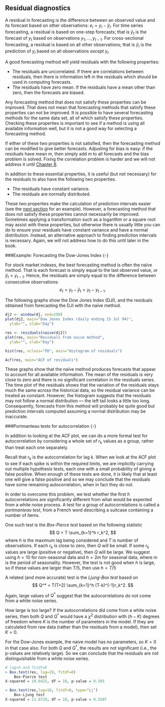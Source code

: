 ## Residual diagnostics

A residual in forecasting is the difference between an observed value
and its forecast based on other observations: $e_{i} =
y_{i}-\hat{y}_{i}$. For time series forecasting, a residual is based
on one-step forecasts; that is $\hat{y}_{t}$ is the forecast of
$y_{t}$ based on observations $y_{1},\dots,y_{t-1}.$ For
cross-sectional forecasting, a residual is based on all other
observations; that is $\hat{y}_i$ is the prediction of $y_i$
based on all observations *except* $y_i$.

A good forecasting method will yield residuals with the following properties:

-   The residuals are uncorrelated. If there are correlations between
    residuals, then there is information left in the residuals which
    should be used in computing forecasts.
-   The residuals have zero mean. If the residuals have a mean other
    than zero, then the forecasts are biased.

Any forecasting method that does not satisfy these properties can be
improved. That does not mean that forecasting methods that satisfy these
properties can not be improved. It is possible to have several
forecasting methods for the same data set, all of which satisfy these
properties. Checking these properties is important to see if a method is
using all available information well, but it is not a good way for
selecting a forecasting method.

If either of these two properties is not
satisfied, then the forecasting method can be modified to give better
forecasts. Adjusting for bias is easy: if the residuals have mean $m$,
then simply add $m$ to all forecasts and the bias problem is solved.
Fixing the correlation problem is harder and we will not address it
until [Chapter 8](http://otexts.com/fpp/8).

In addition to these
essential properties, it is useful (but not necessary) for the residuals
to also have the following two properties.

-   The residuals have constant variance.
-   The residuals are normally distributed.

These two properties make the calculation of prediction intervals easier
(see the [next section](http://otexts.com/fpp/2/7) for an example).
However, a forecasting method that does not satisfy these properties
cannot necessarily be improved. Sometimes applying a transformation such
as a logarithm or a square root may assist with these properties, but
otherwise there is usually little you can do to ensure your residuals
have constant variance and have a normal distribution. Instead, an
alternative approach to finding prediction intervals is necessary.
Again, we will not address how to do this until later in the book.

###Example: Forecasting the Dow-Jones Index {-}

For stock market indexes, the best forecasting method is often the naïve
method. That is each forecast is simply equal to the last observed
value, or $\hat{y}_{t} = y_{t-1}$. Hence, the residuals are simply
equal to the difference between consecutive observations:
$$
e_{t} = y_{t} - \hat{y}_{t} = y_{t} - y_{t-1}.
$$

The following graphs show the Dow Jones Index (DJI), and the residuals obtained from
forecasting the DJI with the naïve method.

```r
dj2 <- window(dj, end=250)
plot(dj2, main="Dow Jones Index (daily ending 15 Jul 94)",
  ylab="", xlab="Day")
```

```r
res <- residuals(naive(dj2))
plot(res, main="Residuals from naive method",
  ylab="", xlab="Day")
```

```r
hist(res, nclass="FD", main="Histogram of residuals")
```

```r
Acf(res, main="ACF of residuals")
```

These graphs show that the naïve method produces forecasts that appear
to account for all available information. The mean of the residuals is
very close to zero and there is no significant correlation in the
residuals series. The time plot of the residuals shows that the
variation of the residuals stays much the same across the historical
data, so the residual variance can be treated as constant. However, the
histogram suggests that the residuals may not follow a normal
distribution --- the left tail looks a little too long. Consequently,
forecasts from this method will probably be quite good but prediction
intervals computed assuming a normal distribution may be inaccurate.

###Portmanteau tests for autocorrelation {-}

In addition to looking at the ACF plot, we can do a more formal test for
autocorrelation by considering a whole set of $r_k$ values as a
group, rather than treat each one separately.

Recall that $r_k$ is
the autocorrelation for lag $k$. When we look at the ACF plot to see
if each spike is within the required limits, we are implicitly carrying
out multiple hypothesis tests, each one with a small probability of
giving a false positive. When enough of these tests are done, it is
likely that at least one will give a false positive and so we may
conclude that the residuals have some remaining autocorrelation, when in
fact they do not.

In order to overcome this problem, we test whether the
first $h$ autocorrelations are significantly different from what would
be expected from a white noise process. A test for a group of
autocorrelations is called a *portmanteau test*, from a French word
describing a suitcase containing a number of items.

One such test is the
*Box-Pierce test* based on the following statistic 
$$
Q = T \sum_{k=1}^h r_k^2, 
$$ 
where $h$ is the maximum lag being
considered and $T$ is number of observations. If each $r_k$ is close to zero,
then $Q$ will be small. If some $r_k$ values are large (positive or
negative), then $Q$ will be large. We suggest using
$h=10$ for non-seasonal data and $h=2m$ for seasonal data, where
$m$ is the period of seasonality. However, the test is not good when $h$ is large, so if these values are larger than $T/5$, then use $h=T/5$

A related (and more accurate) test
is the *Ljung-Box test* based on
$$
Q^* = T(T+2) \sum_{k=1}^h (T-k)^{-1}r_k^2.
$$

Again, large values of $Q^*$ suggest that
the autocorrelations do not come from a white noise series.

How large is too large? If the autocorrelations did come from a white noise series,
then both $Q$ and $Q^*$ would have a $\chi^2$ distribution
with $(h - K)$ degrees of freedom where $K$ is the number of
parameters in the model. If they are calculated from raw data (rather
than the residuals from a model), then set $K=0$.

For the Dow-Jones
example, the naive model has no parameters, so $K=0$ in that case
also. For both $Q$ and $Q^*$, the results are not significant
(i.e., the p-values are relatively large). So we can conclude that the
residuals are not distinguishable from a white noise series.


```r
# lag=h and fitdf=K
> Box.test(res, lag=10, fitdf=0)
	Box-Pierce test
X-squared = 10.6425, df = 10, p-value = 0.385

> Box.test(res,lag=10, fitdf=0, type="Lj")
	Box-Ljung test
X-squared = 11.0729, df = 10, p-value = 0.3507
```
